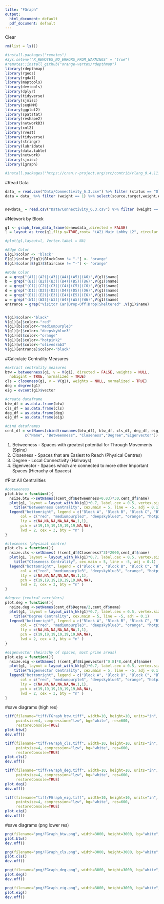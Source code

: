 ```yaml
---
title: "FGraph"
output:
  html_document: default
  pdf_document: default
---
```



Clear 
```r
rm(list = ls())
```


```r
#install.packages("remotes")
#Sys.setenv("R_REMOTES_NO_ERRORS_FROM_WARNINGS" = "true")
#remotes::install_github("orange-vertex/rdepthmap")
library(rdepthmap)
library(rgeos)
library(rgdal)
library(maptools)
library(devtools)
library(dplyr)
library(tidyverse)
library(sjmisc)
library(seqHMM) 
library(ggplot2)
library(spatstat)
library(reshape2)
library(networkD3)
library(xml2)
library(rvest)
library(tidyverse)  
library(stringr)   
library(lubridate)
library(data.table)
library(network)
library(sjmisc)
library(igraph)

#install.packages("https://cran.r-project.org/src/contrib/rlang_0.4.11.tar.gz", repos = NULL, type="source")

```


#Read Data
```r
data_ = read.csv("Data/Connectivity_6.3.csv") %>% filter (status == "Old") %>% filter (weight == 1) 
data = data_ %>% filter (weight == 1) %>% select(source,target,weight,directed)


newdata_ = read.csv("Data/Connectivity_6.3.csv") %>% filter (weight == 1) 
```

#Network by Block
```r

g1 <- graph_from_data_frame(d=newdata_,directed = FALSE)
l = layout_as_tree(g1,flip.y=TRUE,root= "(A2) Main Lobby L2", circular = TRUE)

#plot(g1,layout=l, Vertex.label = NA)

#Edge Color
E(g1)$color <- 'black'
E(g1)$color[E(g1)$BlockConn != "-"] <- 'orange'
E(g1)$color[E(g1)$Staircase != "-"] <- 'orange'

#Node Color 
a = grep("(A1)|(A2)|(A3)|(A4)|(A5)|(A6)",V(g1)$name)
b = grep("(B1)|(B2)|(B3)|(B4)|(B5)|(B6)",V(g1)$name)
c = grep("(C1)|(C2)|(C3)|(C4)|(C5)|(C6)",V(g1)$name)
d = grep("(D1)|(D2)|(D3)|(D4)|(D5)|(D6)",V(g1)$name)
e = grep("(E1)|(E2)|(E3)|(E4)|(E5)|(E6)",V(g1)$name)
w = grep("(W1)|(W2)|(W3)|(W4)|(W5)|(W6)",V(g1)$name)
entrance = grep("Visitor Car|Drop-Off|Drop|Sheltered" ,V(g1)$name)


V(g1)$color<-"black"
V(g1)[a]$color<-"red"
V(g1)[b]$color<-"mediumpurple3"
V(g1)[c]$color<-"deepskyblue3"
V(g1)[d]$color<-"orange"
V(g1)[e]$color<-"hotpink2"
V(g1)[w]$color<-"olivedrab3"
V(g1)[entrance]$color<-"black"

```


#Calculate Centrality Measures
```r

#extract centrality measures     
btw = betweenness(g1, v = V(g1), directed = FALSE, weights = NULL,
  nobigint = TRUE, normalized = TRUE)
cls = closeness(g1, v = V(g1), weights = NULL, normalized = TRUE)
deg = degree(g1)
eig = evcent(g1)$vector

#create dataframe
btw_df = as.data.frame(btw)
cls_df = as.data.frame(cls)
deg_df = as.data.frame(deg)
eig_df = as.data.frame(eig)

#bind dataframes
cent_df = setNames(cbind(rownames(btw_df), btw_df, cls_df, deg_df, eig_df, row.names = NULL), 
         c("Name", "Betweenness", "Closeness","Degree","Eigenvector"))

```


1) Betweeness - Spaces with greatest potential for Through Movements (Spine)
2) Closeness - Spaces that are Easiest to Reach (Physical Centres)
3) Degree - Local Connectivity (Hallways)
4) Eigenvector - Spaces which are connected to more other Important Spaces (Hierachy of Spaces)

#Plot All Centralities
```r
#betweeness
plot.btw = function(){
  nsize.btw <-setNames((cent_df$Betweenness+0.03)*30,cent_df$name)
  plot(g1, layout = layout_with_kk(g1)*0.7, label.cex = 0.5, vertex.size = nsize.btw, vertex.label.color = "darkgrey") + 
    title("Betweenness Centrality", cex.main = 5, line = -5, adj = 0.1)
  legend("bottomright", legend = c("Block A", "Block B", "Block C", "Block D", "Block E", "Block W", "Same Floor Connections", "Stairs and Bridges"), 
       col = c("red", "mediumpurple3", "deepskyblue3", "orange", "hotpink2", "olivedrab3", "black","orange"), 
       lty = c(NA,NA,NA,NA,NA,NA,1,1), 
       pch = c(19,19,19,19,19,19,NA,NA),
       lwd = 2, cex = 3, bty = "n" )
}

#closeness (physical centre)
plot.cls = function(){
  nsize.cls <-setNames( ((cent_df$Closeness)^3)*2000,cent_df$name)
  plot(g1, layout = layout_with_kk(g1)*0.7, label.cex = 0.5, vertex.size = nsize.cls, vertex.label.color = "darkgrey") + 
    title("Closeness Centrality", cex.main = 5, line = -5, adj = 0.1)
  legend("bottomright", legend = c("Block A", "Block B", "Block C", "Block D", "Block E", "Block W", "Same Floor Connections", "Stairs and Bridges"), 
       col = c("red", "mediumpurple3", "deepskyblue3", "orange", "hotpink2", "olivedrab3", "black","orange"), 
       lty = c(NA,NA,NA,NA,NA,NA,1,1), 
       pch = c(19,19,19,19,19,19,NA,NA),
       lwd = 2, cex = 3, bty = "n" )
}

#degree (central corridors)
plot.deg = function(){
  nsize.deg <-setNames(cent_df$Degree/2,cent_df$name)
  plot(g1, layout = layout_with_kk(g1)*0.7, label.cex = 0.5, vertex.size = nsize.deg, vertex.label.color = "darkgrey") + 
    title("Degree Centrality", cex.main = 5, line = -5, adj = 0.1)
  legend("bottomright", legend = c("Block A", "Block B", "Block C", "Block D", "Block E", "Block W", "Same Floor Connections", "Stairs and Bridges"), 
       col = c("red", "mediumpurple3", "deepskyblue3", "orange", "hotpink2", "olivedrab3", "black","orange"), 
       lty = c(NA,NA,NA,NA,NA,NA,1,1), 
       pch = c(19,19,19,19,19,19,NA,NA),
       lwd = 2, cex = 3, bty = "n" )
}

#eigenvector (heirachy of spaces, most prime areas)
plot.eig = function(){
  nsize.eig <-setNames( ((cent_df$Eigenvector)^0.8)*8,cent_df$name)
  plot(g1, layout = layout_with_kk(g1)*0.7, label.cex = 0.5, vertex.size = nsize.eig, vertex.label.color = "darkgrey") + 
    title("Eigenvector Centrality", cex.main = 5, line = -5, adj = 0.1)
  legend("bottomright", legend = c("Block A", "Block B", "Block C", "Block D", "Block E", "Block W", "Same Floor Connections", "Stairs and Bridges"), 
       col = c("red", "mediumpurple3", "deepskyblue3", "orange", "hotpink2", "olivedrab3", "black","orange"), 
       lty = c(NA,NA,NA,NA,NA,NA,1,1), 
       pch = c(19,19,19,19,19,19,NA,NA),
       lwd = 2, cex = 3, bty = "n" )
}

```


#save diagrams (high res)
```r
tiff(filename="tiff/FGraph_btw.tiff", width=10, height=10, units="in",
     pointsize=4, compression="lzw", bg="white", res=600,
     restoreConsole=TRUE)
plot.btw()
dev.off()

tiff(filename="tiff/FGraph_cls.tiff", width=10, height=10, units="in",
     pointsize=4, compression="lzw", bg="white", res=600,
     restoreConsole=TRUE)
plot.cls()
dev.off()

tiff(filename="tiff/FGraph_deg.tiff", width=10, height=10, units="in",
     pointsize=4, compression="lzw", bg="white", res=600,
     restoreConsole=TRUE)
plot.deg()
dev.off()

tiff(filename="tiff/FGraph_eig.tiff", width=10, height=10, units="in",
     pointsize=4, compression="lzw", bg="white", res=600,
     restoreConsole=TRUE)
plot.eig()
dev.off()
```

#save diagrams (png lower res)
```r
png(filename="png/FGraph_btw.png", width=3000, height=3000, bg="white", res=300, pointsize=4)
plot.btw()
dev.off()

png(filename="png/FGraph_cls.png", width=3000, height=3000, bg="white", res=300, pointsize=4)
plot.cls()
dev.off()

png(filename="png/FGraph_deg.png", width=3000, height=3000, bg="white", res=300, pointsize=4)
plot.deg()
dev.off()

png(filename="png/FGraph_eig.png", width=3000, height=3000, bg="white", res=300, pointsize=4)
plot.eig()
dev.off()
```
